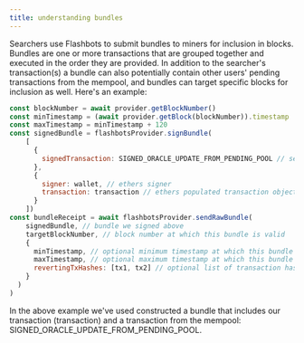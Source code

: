 ```yaml
---
title: understanding bundles
---
```


Searchers use Flashbots to submit bundles to miners for inclusion in blocks. Bundles are one or more transactions that are grouped together and executed in the order they are provided. In addition to the searcher's transaction(s) a bundle can also potentially contain other users' pending transactions from the mempool, and bundles can target specific blocks for inclusion as well. Here's an example:

```js
const blockNumber = await provider.getBlockNumber()
const minTimestamp = (await provider.getBlock(blockNumber)).timestamp
const maxTimestamp = minTimestamp + 120
const signedBundle = flashbotsProvider.signBundle(
    [
      {
        signedTransaction: SIGNED_ORACLE_UPDATE_FROM_PENDING_POOL // serialized signed transaction hex
      },
      {
        signer: wallet, // ethers signer
        transaction: transaction // ethers populated transaction object
      }
    ])
const bundleReceipt = await flashbotsProvider.sendRawBundle(
    signedBundle, // bundle we signed above
    targetBlockNumber, // block number at which this bundle is valid
    {
      minTimestamp, // optional minimum timestamp at which this bundle is valid (inclusive)
      maxTimestamp, // optional maximum timestamp at which this bundle is valid (inclusive)
      revertingTxHashes: [tx1, tx2] // optional list of transaction hashes allowed to revert. Without specifying here, any revert invalidates the entire bundle.
    }
  )
)
```

In the above example we've used constructed a bundle that includes our transaction (transaction) and a transaction from the mempool: SIGNED_ORACLE_UPDATE_FROM_PENDING_POOL.
